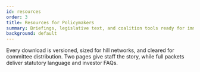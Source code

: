 ```yaml
---
id: resources
order: 3
title: Resources for Policymakers
summary: Briefings, legislative text, and coalition tools ready for immediate distribution.
background: default
---
```


Every download is versioned, sized for hill networks, and cleared for committee distribution. Two pages give staff the story, while full packets deliver statutory language and investor FAQs.

<Citation id="ref-downloads" />
